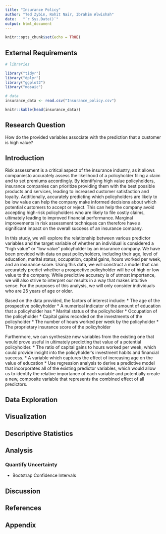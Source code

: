 ```yaml
---
title: "Insurance Policy"
author: "Ted Zybin, Rohit Nair, Ibrahim Alwishah"
date:   "`r Sys.Date()`"
output: html_document
---
```


```r
knitr::opts_chunk$set(echo = TRUE)
```

## External Requirements

```r

# libraries

library("tidyr")
library("dplyr")
library("ggplot2")
library("mosaic")

# data
insurance_data <- read.csv("Insurance_policy.csv")
```

```r
knitr::kable(head(insurance_data))
```

## Research Question
How do the provided variables associate with the prediction that a customer is high value?

## Introduction
Risk assessment is a critical aspect of the insurance industry, as it allows companiesto accurately assess the likelihood of a policyholder filing a claim and to set premiums accordingly. By identifying high value policyholders, insurance companies can prioritize providing them with the best possible products and services, leading to increased customer satisfaction and loyalty. Additionally, accurately predicting which policyholders are likely to be low value can help the company make informed decisions about which potential customers to accept or reject. This can help the company avoid accepting high-risk policyholders who are likely to file costly claims, ultimately leading to improved financial performance. Marginal improvements in risk assessment techniques can therefore have a significant impact on the overall success of an insurance company.

In this study, we will explore the relationship between various predictor variables and the target variable of whether an individual is considered a "high value" or "low value" policyholder by an insurance company. We have been provided with data on past policyholders, including their age, level of education, marital status, occupation, capital gains, hours worked per week, and an insurance score. Using this data, we will construct a model that can accurately predict whether a prospective policyholder will be of high or low value to the company. While predictive accuracy is of utmost importance, we will also strive to interpret our results in a way that makes intuitive sense. For the purposes of this analysis, we will only consider individuals who are 25 years of age or older.

Based on the data provided, the factors of interest include:
* The age of the prospective policyholder
* A numerical indicator of the amount of education that a policyholder has
* Marital status of the policyholder
* Occupation of the policyholder
* Capital gains recorded on the investments of the policyholder
* The number of hours worked per week by the policyholder
* The proprietary insurance score of the policyholder

Furthermore, we can synthesize new variables from the existing one that would prove useful in ultimately predicting that value of a potential policyholder.
* The ratio of capital gains to hours worked per week, which could provide insight into the policyholder's investment habits and financial success. 
* A variable which captures the effect of increasing age on the value of education
* Use regression analysis to derive a predictive model that incorporates all of the existing predictor variables, which would allow us to identify the relative importance of each variable and potentially create a new, composite variable that represents the combined effect of all predictors.


## Data Exploration



## Visualization

## Descriptive Statistics

## Analysis

### Quantify Uncertainty

-   Bootstrap Confidence Intervals

## Discussion

## 

## References

## Appendix
